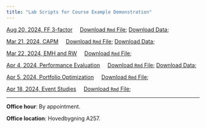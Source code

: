 ```yaml
---
title: "Lab Scripts for Course Example Demonstration"
---
```



[Aug 20, 2024, FF 3-factor](FF_factors.html) &nbsp;&nbsp;&nbsp;  [Download `Rmd` File](FF_factors.Rmd); [Download Data](https://drive.google.com/file/d/1N0zdMqasX3p0NcODSBcJvDZlNLHYePjm/view?usp=share_link);

[Mar 21, 2024, CAPM](w1.html) &nbsp;&nbsp;&nbsp;  [Download `Rmd` File](w1.rmd); [Download Data](https://github.com/my1396/EK369E/tree/main/data);


[Mar 22, 2024, EMH and RW](w2.html) &nbsp;&nbsp;&nbsp;  [Download `Rmd` File](w2.rmd); 

[Apr 4, 2024, Performance Evaluation](w3.html) &nbsp;&nbsp;&nbsp;  [Download `Rmd` File](w3.Rmd); [Download Data](https://drive.google.com/file/d/1Xop4n2ZjP4IytKI_Xyqp0NHxwK-GpZPk/view?usp=share_link);

[Apr 5, 2024, Portfolio Optimization](w4.html) &nbsp;&nbsp;&nbsp;  [Download `Rmd` File](w4.Rmd); 

[Apr 18, 2024, Event Studies](w5.html) &nbsp;&nbsp;&nbsp;  [Download `Rmd` File](w5.Rmd); 

<hr>

**Office hour**: By appointment.

**Office location**: Hovedbygning A257.


